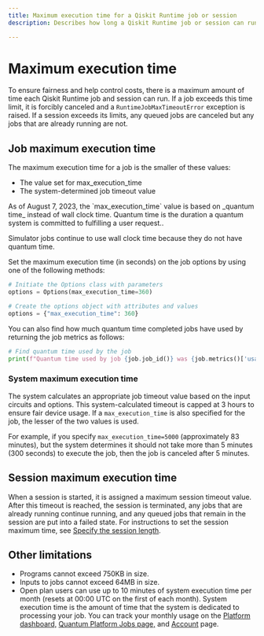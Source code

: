 ```yaml
---
title: Maximum execution time for a Qiskit Runtime job or session
description: Describes how long a Qiskit Runtime job or session can run.

---
```


# Maximum execution time 

To ensure fairness and help control costs, there is a maximum amount of time each Qiskit Runtime job and session can run. If a job exceeds this time limit, it is forcibly canceled and a `RuntimeJobMaxTimeoutError` exception is raised. If a session exceeds its limits, any queued jobs are canceled but any jobs that are already running are not. 

<span id="max-job"></span>
## Job maximum execution time

The maximum execution time for a job is the smaller of these values:

- The value set for max_execution_time
- The system-determined job timeout value

<Admonition type="note">
  As of August 7, 2023, the `max_execution_time` value is based on _quantum time_ instead of wall clock time. Quantum time is the duration a quantum system is committed to fulfilling a user request.. 
  
  Simulator jobs continue to use wall clock time because they do not have quantum time.
</Admonition>

Set the maximum execution time (in seconds) on the job options by using one of the following methods:

```python
# Initiate the Options class with parameters
options = Options(max_execution_time=360)
```

```python
# Create the options object with attributes and values
options = {"max_execution_time": 360}
```

You can also find how much quantum time completed jobs have used by returning the job metrics as follows:

```python
# Find quantum time used by the job
print(f"Quantum time used by job {job.job_id()} was {job.metrics()['usage']['quantum_seconds']} seconds")
```

<span id="max-system"></span>
### System maximum execution time

The system calculates an appropriate job timeout value based on the input circuits and options. This system-calculated timeout is capped at 3 hours to ensure fair device usage. If a `max_execution_time` is also specified for the job, the lesser of the two values is used.

For example, if you specify `max_execution_time=5000` (approximately 83 minutes), but the system determines it should not take more than 5 minutes (300 seconds) to execute the job, then the job is canceled after 5 minutes.

## Session maximum execution time

When a session is started, it is assigned a maximum session timeout value. After this timeout is reached, the session is terminated, any jobs that are already running continue running, and any queued jobs that remain in the session are put into a failed state.  For instructions to set the session maximum time, see [Specify the session length](run-jobs-in-session#specify-length).

## Other limitations

*   Programs cannot exceed 750KB in size.
*   Inputs to jobs cannot exceed 64MB in size.
*   Open plan users can use up to 10 minutes of system execution time per month (resets at 00:00 UTC on the first of each month). System execution time is the amount of time that the system is dedicated to processing your job. You can track your monthly usage on the [Platform dashboard,](,,/)  [Quantum Platform Jobs page,](,,/jobs) and [Account](,,/account) page.